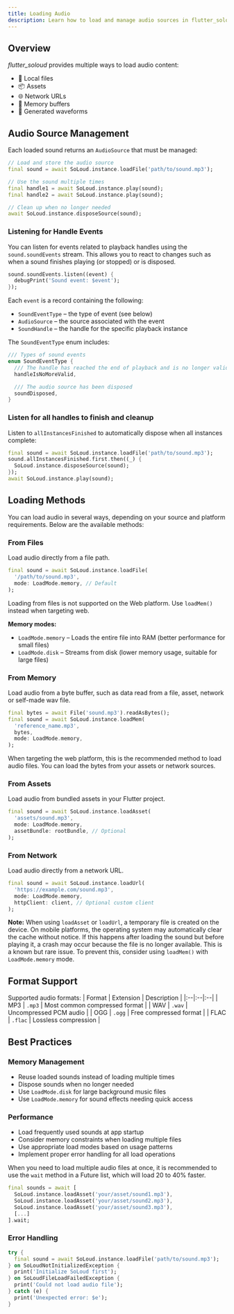 ```yaml
---
title: Loading Audio
description: Learn how to load and manage audio sources in flutter_soloud
---
```


## Overview

*flutter_soloud* provides multiple ways to load audio content:
- 📂 Local files
- 📦 Assets
- 🌐 Network URLs
- 💾 Memory buffers
- 🌊 Generated waveforms

## Audio Source Management

Each loaded sound returns an `AudioSource` that must be managed:

```dart
// Load and store the audio source
final sound = await SoLoud.instance.loadFile('path/to/sound.mp3');

// Use the sound multiple times
final handle1 = await SoLoud.instance.play(sound);
final handle2 = await SoLoud.instance.play(sound);

// Clean up when no longer needed
await SoLoud.instance.disposeSource(sound);
```

### Listening for Handle Events

You can listen for events related to playback handles using the `sound.soundEvents` stream. This allows you to react to changes such as when a sound finishes playing (or stopped) or is disposed.

```dart
sound.soundEvents.listen((event) {
  debugPrint('Sound event: $event');
});
```

Each `event` is a record containing the following:
- `SoundEventType` – the type of event (see below)
- `AudioSource` – the source associated with the event
- `SoundHandle` – the handle for the specific playback instance

The `SoundEventType` enum includes:
```dart
/// Types of sound events
enum SoundEventType {
  /// The handle has reached the end of playback and is no longer valid
  handleIsNoMoreValid,

  /// The audio source has been disposed
  soundDisposed,
}
```


### Listen for all handles to finish and cleanup

Listen to `allInstancesFinished` to automatically dispose when all instances complete:

```dart
final sound = await SoLoud.instance.loadFile('path/to/sound.mp3');
sound.allInstancesFinished.first.then((_) {
  SoLoud.instance.disposeSource(sound);
});
await SoLoud.instance.play(sound);
```

## Loading Methods

You can load audio in several ways, depending on your source and platform requirements. Below are the available methods:

### From Files

Load audio directly from a file path.

```dart
final sound = await SoLoud.instance.loadFile(
  '/path/to/sound.mp3',
  mode: LoadMode.memory, // Default
);
```

<Info>Loading from files is not supported on the Web platform. Use `loadMem()` instead when targeting web.</Info>

**Memory modes:**
- `LoadMode.memory` – Loads the entire file into RAM (better performance for small files)
- `LoadMode.disk` – Streams from disk (lower memory usage, suitable for large files)

### From Memory

Load audio from a byte buffer, such as data read from a file, asset, network or self-made wav file.

```dart
final bytes = await File('sound.mp3').readAsBytes();
final sound = await SoLoud.instance.loadMem(
  'reference_name.mp3',
  bytes,
  mode: LoadMode.memory,
);
```

<Info>When targeting the web platform, this is the recommended method to load audio files. You can load the bytes from your assets or network sources.</Info>

### From Assets

Load audio from bundled assets in your Flutter project.

```dart
final sound = await SoLoud.instance.loadAsset(
  'assets/sound.mp3',
  mode: LoadMode.memory,
  assetBundle: rootBundle, // Optional
);
```

### From Network

Load audio directly from a network URL.

```dart
final sound = await SoLoud.instance.loadUrl(
  'https://example.com/sound.mp3',
  mode: LoadMode.memory,
  httpClient: client, // Optional custom client
);
```

<Info>**Note:** When using `loadAsset` or `loadUrl`, a temporary file is created on the device. On mobile platforms, the operating system may automatically clear the cache without notice. If this happens after loading the sound but before playing it, a crash may occur because the file is no longer available. This is a known but rare issue. To prevent this, consider using `loadMem()` with `LoadMode.memory` mode.</Info>


## Format Support

Supported audio formats:
| Format | Extension | Description |
|:--|:--|:--|
| MP3 | `.mp3` | Most common compressed format |
| WAV | `.wav` | Uncompressed PCM audio |
| OGG | `.ogg` | Free compressed format |
| FLAC | `.flac` | Lossless compression |

## Best Practices

### Memory Management
- Reuse loaded sounds instead of loading multiple times
- Dispose sounds when no longer needed
- Use `LoadMode.disk` for large background music files
- Use `LoadMode.memory` for sound effects needing quick access

### Performance
- Load frequently used sounds at app startup
- Consider memory constraints when loading multiple files
- Use appropriate load modes based on usage patterns
- Implement proper error handling for all load operations

When you need to load multiple audio files at once, it is recommended to use the `wait` method in a Future list, which will load 20 to 40% faster.

```dart
final sounds = await [
  SoLoud.instance.loadAsset('your/asset/sound1.mp3'),
  SoLoud.instance.loadAsset('your/asset/sound2.mp3'),
  SoLoud.instance.loadAsset('your/asset/sound3.mp3'),
  [...]
].wait;
```

### Error Handling
```dart
try {
  final sound = await SoLoud.instance.loadFile('path/to/sound.mp3');
} on SoLoudNotInitializedException {
  print('Initialize SoLoud first');
} on SoLoudFileLoadFailedException {
  print('Could not load audio file');
} catch (e) {
  print('Unexpected error: $e');
}
```
